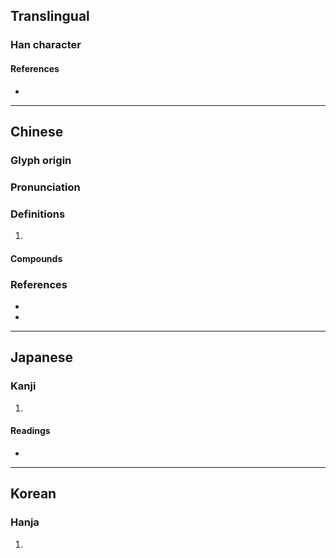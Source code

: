 {{character info/new}}
==Translingual==

===Han character===
{{Han char|rn=9|rad=人|as=13|sn=15|four=29238|canj=OHFP|ids=⿰亻愁}}

====References====
* {{Han ref|kx=0118.170|dkj=01169|dj=0251.020|hdz=10225.110|uh=50FD|ud=20733|bh=E4F0|bd=58608}}

----

==Chinese==
{{zh-forms|alt=偢}}

===Glyph origin===
{{Han etym}}

===Pronunciation===
{{zh-pron
|m=zhōu
|c=zau6,zau3
|mc=y
|oc=y
|cat=
}}

===Definitions===
{{zh-hanzi}}

# {{zh-only|僝僽}}

====Compounds====
{{zh-der|僝僽|自僝自僽}}

===References===
* {{R:twedu|B00180}}
* {{R:yue:Hanzi}}

----

==Japanese==

===Kanji===
{{ja-kanji|grade=|rs=人13}}

# {{defn|lang=ja|sort=人13}}

====Readings====
* {{ja-readings|on=[[しゅう]] (shū)|kun=[[ののしる]] (nonoshiru)}}

----

==Korean==

===Hanja===
{{ko-hanja|hangeul=[[추]]|rv=chu|mr=ch'u}}

# {{defn|lang=ko|sort=人13}}